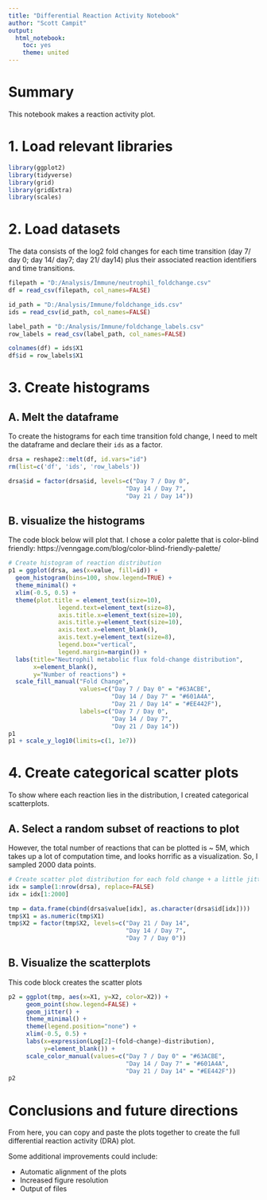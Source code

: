 ```yaml
---
title: "Differential Reaction Activity Notebook"
author: "Scott Campit"
output: 
  html_notebook:
    toc: yes
    theme: united
---
```


# Summary
This notebook makes a reaction activity plot.

# 1. Load relevant libraries
```r
library(ggplot2)
library(tidyverse)
library(grid)
library(gridExtra)
library(scales)
```

# 2. Load datasets
The data consists of the log2 fold changes for each time transition (day 7/ day 0; day 14/ day7; day 21/ day14) plus their associated reaction identifiers and time transitions.
```r
filepath = "D:/Analysis/Immune/neutrophil_foldchange.csv"
df = read_csv(filepath, col_names=FALSE)

id_path = "D:/Analysis/Immune/foldchange_ids.csv"
ids = read_csv(id_path, col_names=FALSE)

label_path = "D:/Analysis/Immune/foldchange_labels.csv"
row_labels = read_csv(label_path, col_names=FALSE)

colnames(df) = ids$X1
df$id = row_labels$X1
```

# 3. Create histograms

## A. Melt the dataframe
To create the histograms for each time transition fold change, I need to melt the dataframe and declare their `ids` as a factor. 
```r
drsa = reshape2::melt(df, id.vars="id")
rm(list=c('df', 'ids', 'row_labels'))

drsa$id = factor(drsa$id, levels=c("Day 7 / Day 0",
                                 "Day 14 / Day 7",
                                 "Day 21 / Day 14"))
```

## B. visualize the histograms
The code block below will plot that. I chose a color palette that is color-blind friendly: https://venngage.com/blog/color-blind-friendly-palette/
```r
# Create histogram of reaction distribution
p1 = ggplot(drsa, aes(x=value, fill=id)) +
  geom_histogram(bins=100, show.legend=TRUE) +
  theme_minimal() +
  xlim(-0.5, 0.5) +
  theme(plot.title = element_text(size=10),
              legend.text=element_text(size=8),
              axis.title.x=element_text(size=10),
              axis.title.y=element_text(size=10),
              axis.text.x=element_blank(),
              axis.text.y=element_text(size=8),
              legend.box="vertical",
              legend.margin=margin()) +
  labs(title="Neutrophil metabolic flux fold-change distribution",
       x=element_blank(),
       y="Number of reactions") + 
  scale_fill_manual("Fold Change", 
                    values=c("Day 7 / Day 0" = "#63ACBE", 
                             "Day 14 / Day 7" = "#601A4A", 
                             "Day 21 / Day 14" = "#EE442F"),
                    labels=c("Day 7 / Day 0",
                             "Day 14 / Day 7",
                             "Day 21 / Day 14")) 
p1
p1 + scale_y_log10(limits=c(1, 1e7))
```

# 4. Create categorical scatter plots
To show where each reaction lies in the distribution, I created categorical scatterplots. 

## A. Select a random subset of reactions to plot
However, the total number of reactions that can be plotted is ~ 5M, which takes up a lot of computation time, and looks horrific as a visualization. So, I sampled 2000 data points.
```r
# Create scatter plot distribution for each fold change + a little jitter
idx = sample(1:nrow(drsa), replace=FALSE)
idx = idx[1:2000]

tmp = data.frame(cbind(drsa$value[idx], as.character(drsa$id[idx])))
tmp$X1 = as.numeric(tmp$X1)
tmp$X2 = factor(tmp$X2, levels=c("Day 21 / Day 14",
                                 "Day 14 / Day 7",
                                 "Day 7 / Day 0"))
```

## B. Visualize the scatterplots
This code block creates the scatter plots
```r
p2 = ggplot(tmp, aes(x=X1, y=X2, color=X2)) +
     geom_point(show.legend=FALSE) +
     geom_jitter() +
     theme_minimal() + 
     theme(legend.position="none") +
     xlim(-0.5, 0.5) +
     labs(x=expression(Log[2]~(fold~change)~distribution),
          y=element_blank()) + 
     scale_color_manual(values=c("Day 7 / Day 0" = "#63ACBE", 
                                 "Day 14 / Day 7" = "#601A4A", 
                                 "Day 21 / Day 14" = "#EE442F")) 
p2
```

# Conclusions and future directions
From here, you can copy and paste the plots together to create the full differential reaction activity (DRA) plot.

Some additional improvements could include:

  * Automatic alignment of the plots
  * Increased figure resolution
  * Output of files
  